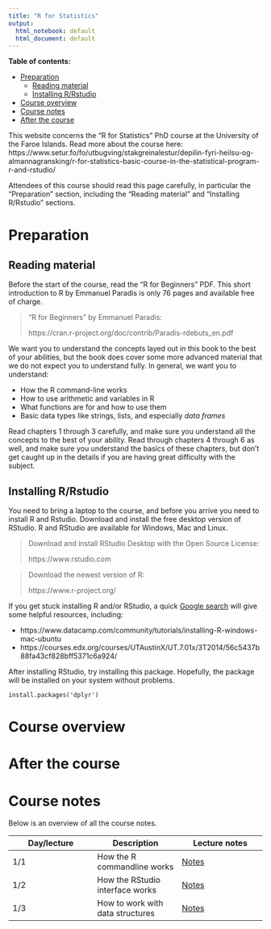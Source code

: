 ```yaml
---
title: "R for Statistics"
output:
  html_notebook: default
  html_document: default
---
```


**Table of contents:**

<!-- toc -->
- [Preparation](#Preparation)
  * [Reading material](#Reading-material)
  * [Installing R/Rstudio](#Installing-RRstudio)
- [Course overview](#Course-overview)
- [Course notes](#Course-notes)
- [After the course](#After-the-course)

<!-- tocstop -->

This website concerns the "R for Statistics" PhD course at the University of the Faroe Islands. Read more about the course here: https://www.setur.fo/fo/utbugving/stakgreinalestur/depilin-fyri-heilsu-og-almannagransking/r-for-statistics-basic-course-in-the-statistical-program-r-and-rstudio/

Attendees of this course should read this page carefully, in particular the "Preparation" section, including the "Reading material" and "Installing R/Rstudio" sections.

# Preparation

## Reading material

Before the start of the course, read the "R for Beginners" PDF. This short introduction to R by Emmanuel Paradis is only 76 pages and available free of charge.

> "R for Beginners" by Emmanuel Paradis:
>
> https://cran.r-project.org/doc/contrib/Paradis-rdebuts_en.pdf

We want you to understand the concepts layed out in this book to the best of your abilities, but the book does cover some more advanced material that we do not expect you to understand fully. In general, we want you to understand:

* How the R command-line works
* How to use arithmetic and variables in R
* What functions are for and how to use them
* Basic data types like strings, lists, and especially *data frames*

Read chapters 1 through 3 carefully, and make sure you understand all the concepts to the best of your ability. Read through chapters 4 through 6 as well, and make sure you understand the basics of these chapters, but don't get caught up in the details if you are having great difficulty with the subject.

## Installing R/Rstudio

You need to bring a laptop to the course, and before you arrive you need to install R and Rstudio. Download and install the free desktop version of RStudio. R and RStudio are available for Windows, Mac and Linux.

> Download and install RStudio Desktop with the Open Source License:
> 
> https://www.rstudio.com


> Download the newest version of R:
>
> https://www.r-project.org/

If you get stuck installing R and/or RStudio, a quick [Google search](http://lmgtfy.com/?q=how+to+install+r+and+rstudio) will give some helpful resources, including:

* https://www.datacamp.com/community/tutorials/installing-R-windows-mac-ubuntu
* https://courses.edx.org/courses/UTAustinX/UT.7.01x/3T2014/56c5437b88fa43cf828bff5371c6a924/


After installing RStudio, try installing this package. Hopefully, the package will be installed on your system without problems.

```
install.packages('dplyr')
```

# Course overview

# After the course

# Course notes

Below is an overview of all the course notes.

Day/lecture | Description | Lecture notes
---|---|---
1/1 | How the R commandline works | [Notes](https://olavurmortensen.github.io/r-for-statistics/notebooks/basic_r.nb.html)
1/2 | How the RStudio interface works | [Notes](https://olavurmortensen.github.io/r-for-statistics/notebooks/basic_rstudio.nb.html)
1/3 | How to work with data structures | [Notes](https://olavurmortensen.github.io/r-for-statistics/notebooks/data_handling.nb.html)


